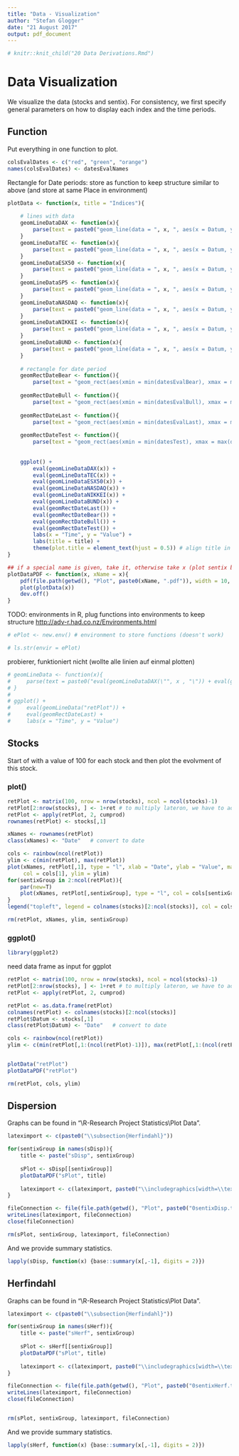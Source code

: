 ```yaml
---
title: "Data - Visualization"
author: "Stefan Glogger"
date: "21 August 2017"
output: pdf_document
---
```


```r
# knitr::knit_child("20 Data Derivations.Rmd")
```

# Data Visualization

We visualize the data (stocks and sentix). For consistency, we first specify general parameters on how to display each index and the time periods. 

## Function

Put everything in one function to plot.

```r
colsEvalDates <- c("red", "green", "orange")
names(colsEvalDates) <- datesEvalNames
```

Rectangle for Date periods:
store as function to keep structure similar to above (and store at same Place in environment)

```r
plotData <- function(x, title = "Indices"){
    
    # lines with data
    geomLineDataDAX <- function(x){
        parse(text = paste0("geom_line(data = ", x, ", aes(x = Datum, y = DAX, colour = \"DAX\"))")) 
    }
    geomLineDataTEC <- function(x){
        parse(text = paste0("geom_line(data = ", x, ", aes(x = Datum, y = TEC, colour = \"TEC\"))"))
    }
    geomLineDataESX50 <- function(x){
        parse(text = paste0("geom_line(data = ", x, ", aes(x = Datum, y = ESX50, colour = \"ESX50\"))")) 
    }
    geomLineDataSP5 <- function(x){
        parse(text = paste0("geom_line(data = ", x, ", aes(x = Datum, y = SP5, colour = \"SP5\"))")) 
    }
    geomLineDataNASDAQ <- function(x){
        parse(text = paste0("geom_line(data = ", x, ", aes(x = Datum, y = NASDAQ, colour = \"NASDAQ\"))"))
    }
    geomLineDataNIKKEI <- function(x){
        parse(text = paste0("geom_line(data = ", x, ", aes(x = Datum, y = NIKKEI, colour = \"NIKKEI\"))"))
    }
    geomLineDataBUND <- function(x){
        parse(text = paste0("geom_line(data = ", x, ", aes(x = Datum, y = BUND, colour = \"BUND\"))")) 
    }
    
    # rectangle for date period
    geomRectDateBear <- function(){
        parse(text = "geom_rect(aes(xmin = min(datesEvalBear), xmax = max(datesEvalBear), ymin = -Inf, ymax = Inf), alpha = 0.2 , fill = \"red\")")}
    
    geomRectDateBull <- function(){
        parse(text = "geom_rect(aes(xmin = min(datesEvalBull), xmax = max(datesEvalBull), ymin = -Inf, ymax = Inf), alpha = 0.2 , fill = \"green\")")}
    
    geomRectDateLast <- function(){
        parse(text = "geom_rect(aes(xmin = min(datesEvalLast), xmax = max(datesEvalLast), ymin = -Inf, ymax = Inf), alpha = 0.2 , fill = \"orange\")")}
    
    geomRectDateTest <- function(){
        parse(text = "geom_rect(aes(xmin = min(datesTest), xmax = max(datesTest), ymin = -Inf, ymax = Inf), alpha = 0.2 , fill = \"blue\")")}
    
    
    ggplot() +
        eval(geomLineDataDAX(x)) +
        eval(geomLineDataTEC(x)) +
        eval(geomLineDataESX50(x)) +
        eval(geomLineDataNASDAQ(x)) +
        eval(geomLineDataNIKKEI(x)) +
        eval(geomLineDataBUND(x)) +
        eval(geomRectDateLast()) +
        eval(geomRectDateBear()) +
        eval(geomRectDateBull()) +
        eval(geomRectDateTest()) +
        labs(x = "Time", y = "Value") + 
        labs(title = title) +
        theme(plot.title = element_text(hjust = 0.5)) # align title in center
}

## if a special name is given, take it, otherwise take x (plot sentix by using same dataframe (adopted))
plotDataPDF <- function(x, xName = x){
    pdf(file.path(getwd(), "Plot", paste0(xName, ".pdf")), width = 10, height = 4)
    plot(plotData(x))
    dev.off()
}
```


TODO: environments in R, plug functions into environments to keep structure
<http://adv-r.had.co.nz/Environments.html>

```r
# ePlot <- new.env() # environment to store functions (doesn't work)

# ls.str(envir = ePlot)
```


probierer, funktioniert nicht (wollte alle linien auf einmal plotten)
```r
# geomLineData <- function(x){
#     parse(text = paste0("eval(geomLineDataDAX(\"", x , "\")) + eval(geomLineDataTEC(\"", x , "\"))"))
# }
# 
# ggplot() +
#     eval(geomLineData("retPlot")) +
#     eval(geomRectDateLast) +
#     labs(x = "Time", y = "Value")
```


## Stocks

Start of with a value of 100 for each stock and then plot the evolvment of this stock.

### plot()

```r
retPlot <- matrix(100, nrow = nrow(stocks), ncol = ncol(stocks)-1)
retPlot[2:nrow(stocks), ] <- 1+ret # to multiply lateron, we have to add 1
retPlot <- apply(retPlot, 2, cumprod)
rownames(retPlot) <- stocks[,1]

xNames <- rownames(retPlot)
class(xNames) <- "Date"   # convert to date

cols <- rainbow(ncol(retPlot))
ylim <- c(min(retPlot), max(retPlot))
plot(xNames, retPlot[,1], type = "l", xlab = "Date", ylab = "Value", main = "Indices over time", 
     col = cols[1], ylim = ylim)
for(sentixGroup in 2:ncol(retPlot)){
    par(new=T)
    plot(xNames, retPlot[,sentixGroup], type = "l", col = cols[sentixGroup], axes = F, xlab="", ylab="", ylim = ylim)
}
legend("topleft", legend = colnames(stocks)[2:ncol(stocks)], col = cols, lty = 1)

rm(retPlot, xNames, ylim, sentixGroup)
```

### ggplot()

```r
library(ggplot2)
```

need data frame as input for ggplot

```r
retPlot <- matrix(100, nrow = nrow(stocks), ncol = ncol(stocks)-1)
retPlot[2:nrow(stocks), ] <- 1+ret # to multiply lateron, we have to add 1
retPlot <- apply(retPlot, 2, cumprod)

retPlot <- as.data.frame(retPlot)
colnames(retPlot) <- colnames(stocks)[2:ncol(stocks)]
retPlot$Datum <- stocks[,1]
class(retPlot$Datum) <- "Date"   # convert to date

cols <- rainbow(ncol(retPlot))
ylim <- c(min(retPlot[,1:(ncol(retPlot)-1)]), max(retPlot[,1:(ncol(retPlot)-1)]))


plotData("retPlot")
plotDataPDF("retPlot")

rm(retPlot, cols, ylim)
```



## Dispersion

Graphs can be found in "\\R-Research Project Statistics\\Plot Data".

```r
lateximport <- c(paste0("\\subsection{Herfindahl}"))

for(sentixGroup in names(sDisp)){
    title <- paste("sDisp", sentixGroup)
    
    sPlot <- sDisp[[sentixGroup]]
    plotDataPDF("sPlot", title)
    
    lateximport <- c(lateximport, paste0("\\includegraphics[width=\\textwidth]{",paste0(title, ".pdf"),"}\\linebreak"))
}

fileConnection <- file(file.path(getwd(), "Plot", paste0("0sentixDisp.txt")))
writeLines(lateximport, fileConnection)
close(fileConnection)

rm(sPlot, sentixGroup, lateximport, fileConnection)
```

And we provide summary statistics.

```r
lapply(sDisp, function(x) {base::summary(x[,-1], digits = 2)})
```


## Herfindahl

Graphs can be found in "\\R-Research Project Statistics\\Plot Data".

```r
lateximport <- c(paste0("\\subsection{Herfindahl}"))

for(sentixGroup in names(sHerf)){
    title <- paste("sHerf", sentixGroup)
    
    sPlot <- sHerf[[sentixGroup]]
    plotDataPDF("sPlot", title)
    
    lateximport <- c(lateximport, paste0("\\includegraphics[width=\\textwidth]{",paste0(title, ".pdf"),"}\\linebreak"))
}

fileConnection <- file(file.path(getwd(), "Plot", paste0("0sentixHerf.txt")))
writeLines(lateximport, fileConnection)
close(fileConnection)


rm(sPlot, sentixGroup, lateximport, fileConnection)
```

And we provide summary statistics.

```r
lapply(sHerf, function(x) {base::summary(x[,-1], digits = 2)})
```
